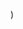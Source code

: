 
  <YouTubeLayout
    courseName="Scary Maze"
    lessonName="Create Sprite"
    path={useRouter().pathname}
    showPrev
    showNext
    videoId="e5O5bYp2uZY"
  />
)

